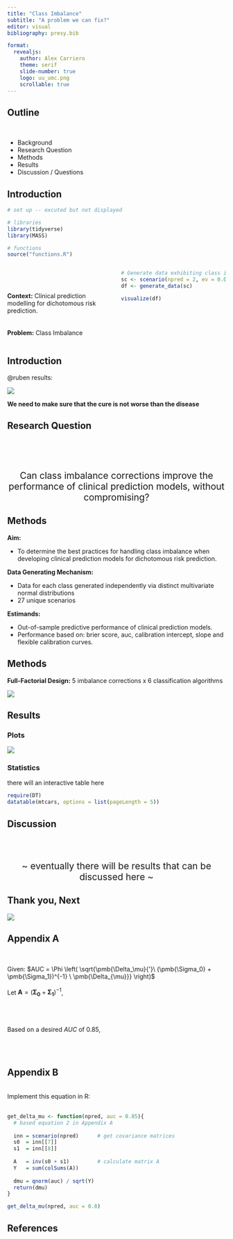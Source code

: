 ```yaml
---
title: "Class Imbalance"
subtitle: "A problem we can fix?" 
editor: visual
bibliography: presy.bib

format: 
  revealjs:
    author: Alex Carriero 
    theme: serif
    slide-number: true
    logo: uu_umc.png
    scrollable: true
---
```


## Outline {.smaller}

\

::: incremental
-   Background
-   Research Question
-   Methods
-   Results
-   Discussion / Questions
:::

## Introduction {.smaller}

```r
# set up -- excuted but not displayed 

# libraries
library(tidyverse)
library(MASS)

# functions
source("functions.R")
```

::: columns
::: {.column width="50%"}
\
\
\
**Context:** Clinical prediction modelling for dichotomous risk prediction.\
\
\
**Problem:** Class Imbalance
:::

::: {.column width="50%"}
```r
# Generate data exhibiting class imbalance 
sc <- scenario(npred = 2, ev = 0.003, n.level = 1, dmu = 1.6)
df <- generate_data(sc)
```

```r
visualize(df)
```
:::
:::

## Introduction {.smaller}

@ruben results:

![](ruben.png){fig-align="center"}

**We need to make sure that the cure is not worse than the disease**

## Research Question {.smaller}

\
\
\

::: {style="font-size: 1.5em; text-align: center"}
Can class imbalance corrections improve the performance of clinical prediction models, without compromising?
:::

## Methods {.smaller}

::: incremental
**Aim:**

-   To determine the best practices for handling class imbalance when developing clinical prediction models for dichotomous risk prediction.


**Data Generating Mechanism:**

-   Data for each class generated independently via distinct multivariate normal distributions
-   27 unique scenarios

**Estimands:** 

- Out-of-sample predictive performance of clinical prediction models.
- Performance based on: brier score, auc, calibration intercept, slope and flexible calibration curves. 
:::

## Methods {.smaller}

**Full-Factorial Design:** 5 imbalance corrections x 6 classification algorithms

![](method.png){fig-align="center"}

## Results {.smaller}

::: panel-tabset
### Plots

![](results_plot.png)

### Statistics{.smaller}

there will an interactive table here

```r
require(DT)
datatable(mtcars, options = list(pageLength = 5))
```
:::

## Discussion{.smaller} 
\
\

:::{style="font-size: 1.5em; text-align: center"}
~ eventually there will be results that can be discussed here ~
:::

## Thank you, Next

![](https://media.giphy.com/media/4QqKqLoVbbeWEVjVGv/giphy.gif){fig-align="center"}

## Appendix A {.smaller}

\

Given: $AUC = \Phi \left( \sqrt{\pmb{\Delta_\mu}{'}\  (\pmb{\Sigma_0} + \pmb{\Sigma_1})^{-1} \ \pmb{\Delta_{\mu}}} \right)$\
\
Let $\pmb{A} = (\pmb{\Sigma_0} + \pmb{\Sigma_1})^{-1}$,

\begin{align*}
(\Phi^{-1}(AUC))^2 &= \pmb{\Delta_\mu{'}}  \pmb{A} \  \pmb{\Delta_{\mu}}\\
(\Phi^{-1}(AUC))^2 &= 
\begin{bmatrix}
 \delta_\mu & \delta_\mu &   \dots &  \delta_\mu &  \delta_\mu
\end{bmatrix} \begin{bmatrix} 
    a_{11} & a_{12}  & \dots  & a_{1p}\\
    \vdots &         & \ddots & \\
    a_{p1} &  a_{p2} & \dots  & a_{pp} 
\end{bmatrix}\begin{bmatrix}
 \delta_\mu \\ \delta_\mu \\ \vdots \\ \delta_\mu \\ \delta_\mu
\end{bmatrix}\\
(\Phi^{-1}(AUC))^2 &= \delta_{\mu}^2 \sum_{j = 1}^{p} \sum_{i = 1}^{p} a_{ij}
\end{align*}\
\
\
Based on a desired $AUC$ of $0.85$,

\begin{equation}
\delta_\mu = \frac{\Phi^{-1}(0.85)}{\sqrt{\sum_{j = 1}^{p} \sum_{i = 1}^{p} a_{ij}}}.
\end{equation}\
\

## Appendix B {.smaller}

\
Implement this equation in R:\
\

```r
get_delta_mu <- function(npred, auc = 0.85){
  # based equation 2 in Appendix A 
  
  inn = scenario(npred)      # get covariance matrices
  s0  = inn[[7]]              
  s1  = inn[[8]]                       
  
  A   = inv(s0 + s1)         # calculate matrix A
  Y   = sum(colSums(A))                  
  
  dmu = qnorm(auc) / sqrt(Y)
  return(dmu)
}

get_delta_mu(npred, auc = 0.8)
```

## References {.smaller}
